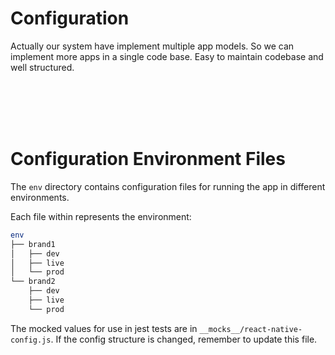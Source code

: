 # Configuration


Actually our system have implement multiple app models. So we can implement
more apps in a single code base. Easy to maintain codebase and well
structured.


<Tabs groupId="current-os" queryString>
  <TabItem value="android" label="Android">
    <Android />
  </TabItem>
  <TabItem value="ios" label="iOS">
    <IOS />
  </TabItem>
  <TabItem value="web" label="Web">
    <Animation animation={"coming-soon"} />
  </TabItem>
  <TabItem value="desktop" label="Desktop">
    <Animation animation={"coming-soon"} />
  </TabItem>
</Tabs>

<br></br>
<br></br>

# Configuration Environment Files

The `env` directory contains configuration files for running the app in
different environments.

Each file within represents the environment:

```bash
env
├── brand1
│   ├── dev
│   ├── live
│   └── prod
└── brand2
    ├── dev
    ├── live
    └── prod
```

The mocked values for use in jest tests are in
`__mocks__/react-native-config.js`. If the config structure is changed, remember
to update this file.
